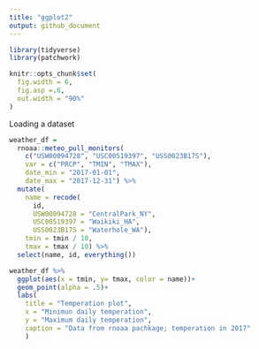 ```yaml
---
title: "ggplot2"
output: github_document
---
```



```r
library(tidyverse)
library(patchwork)

knitr::opts_chunk$set(
  fig.width = 6,
  fig.asp =.6,
  out.width = "90%"
)
```


Loading a dataset

```r
weather_df = 
  rnoaa::meteo_pull_monitors(
    c("USW00094728", "USC00519397", "USS0023B17S"),
    var = c("PRCP", "TMIN", "TMAX"), 
    date_min = "2017-01-01",
    date_max = "2017-12-31") %>%
  mutate(
    name = recode(
      id, 
      USW00094728 = "CentralPark_NY", 
      USC00519397 = "Waikiki_HA",
      USS0023B17S = "Waterhole_WA"),
    tmin = tmin / 10,
    tmax = tmax / 10) %>%
  select(name, id, everything())
```



```r
weather_df %>% 
  ggplot(aes(x = tmin, y= tmax, color = name))+
  geom_point(alpha = .5)+
  labs(
    title = "Temperation plot",
    x = "Minimun daily temperation",
    y = "Maximum daily temperation",
    caption = "Data from rnoaa pachkage; temperation in 2017"
    )
```

























